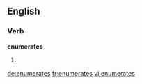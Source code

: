 ==English==

===Verb===
'''enumerates'''

# {{third-person singular of|[[enumerate]]}}

[[de:enumerates]]
[[fr:enumerates]]
[[vi:enumerates]]
